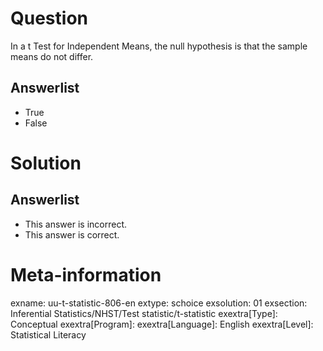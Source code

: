 Question
========
  
In a t Test for Independent Means, the null hypothesis is that the sample means do not differ.
  
Answerlist
----------
* True
* False

Solution
========

Answerlist
----------
* This answer is incorrect.
* This answer is correct.


Meta-information
================
exname: uu-t-statistic-806-en
extype: schoice
exsolution: 01
exsection: Inferential Statistics/NHST/Test statistic/t-statistic
exextra[Type]: Conceptual
exextra[Program]: 
exextra[Language]: English
exextra[Level]: Statistical Literacy